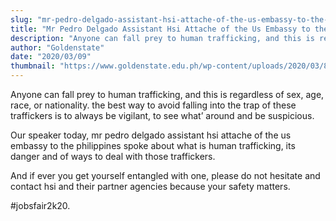 ```yaml
---
slug: "mr-pedro-delgado-assistant-hsi-attache-of-the-us-embassy-to-the-philippines-spoke-about-what-is-human-trafficking"
title: "Mr Pedro Delgado Assistant Hsi Attache of the Us Embassy to the Philippines Spoke about What Is Human Trafficking"
description: "Anyone can fall prey to human trafficking, and this is regardless of sex, age, race,..."
author: "Goldenstate"
date: "2020/03/09"
thumbnail: "https://www.goldenstate.edu.ph/wp-content/uploads/2020/03/88416930_1553495548131319_7540443029526544384_n.jpg"
---
```


Anyone can fall prey to human trafficking, and this is regardless of sex, age, race, or nationality. the best way to avoid falling into the trap of these traffickers is to always be vigilant, to see what’ around and be suspicious.

Our speaker today, mr pedro delgado assistant hsi attache of the us embassy to the philippines spoke about what is human trafficking, its danger and of ways to deal with those traffickers.

And if ever you get yourself entangled with one, please do not hesitate and contact hsi and their partner agencies because your safety matters.

#jobsfair2k20.